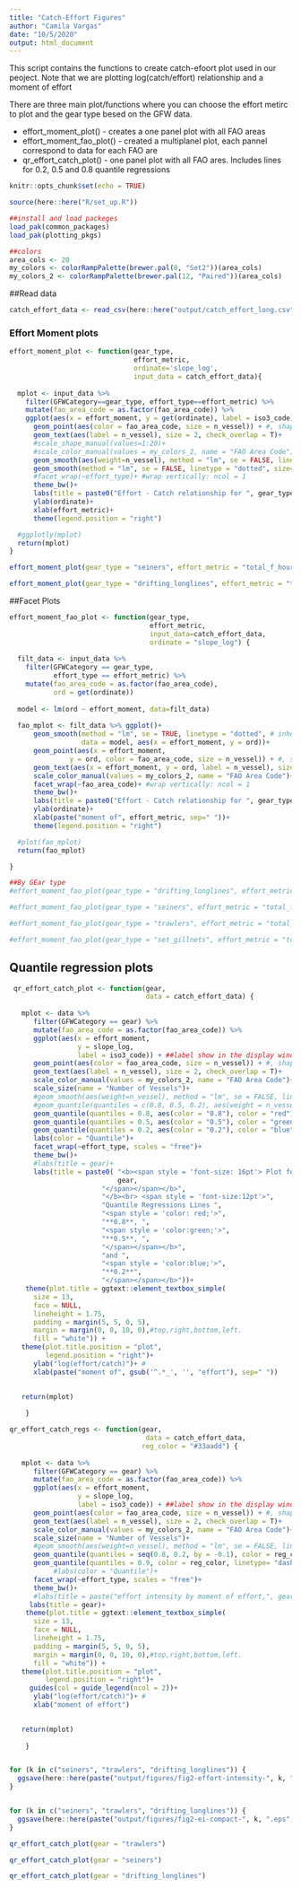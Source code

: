 ```yaml
---
title: "Catch-Effort Figures"
author: "Camila Vargas"
date: "10/5/2020"
output: html_document
---
```


This script contains the functions to create catch-efoort plot used in our peoject.
Note that we are plotting log(catch/effort) relationship and a moment of effort

There are three main plot/functions where you can choose the effort metirc to plot and the gear type besed on the GFW data.

- effort_moment_plot() - creates a one panel plot with all FAO areas
- effort_moment_fao_plot() - created a multiplanel plot, each pannel correspond to data for each FAO are
- qr_effort_catch_plot() - one panel plot with all FAO ares. Includes lines for 0.2, 0.5 and 0.8 quantile regressions

```r
knitr::opts_chunk$set(echo = TRUE)

source(here::here("R/set_up.R"))

##install and load packeges
load_pak(common_packages)
load_pak(plotting_pkgs)

##colors
area_cols <- 20
my_colors <- colorRampPalette(brewer.pal(8, "Set2"))(area_cols)
my_colors_2 <- colorRampPalette(brewer.pal(12, "Paired"))(area_cols)

```

##Read data

```r

catch_effort_data <- read_csv(here::here("output/catch_effort_long.csv"))

```


### Effort Moment plots

```r

effort_moment_plot <- function(gear_type, 
                               effort_metric, 
                               ordinate='slope_log', 
                               input_data = catch_effort_data){
  
  mplot <- input_data %>%
    filter(GFWCategory==gear_type, effort_type==effort_metric) %>%
    mutate(fao_area_code = as.factor(fao_area_code)) %>% 
    ggplot(aes(x = effort_moment, y = get(ordinate), label = iso3_code)) + ##label showa in the display windos when using ggplotly
      geom_point(aes(color = fao_area_code, size = n_vessel)) + #, shape = fao_area_code
      geom_text(aes(label = n_vessel), size = 2, check_overlap = T)+
      #scale_shape_manual(values=1:20)+
      #scale_color_manual(values = my_colors_2, name = "FAO Area Code")+
      geom_smooth(aes(weight=n_vessel), method = "lm", se = FALSE, linetype = "dotted")+
      geom_smooth(method = "lm", se = FALSE, linetype = "dotted", size=0.5)+
      #facet_wrap(~effort_type)+ #wrap vertically: ncol = 1
      theme_bw()+
      labs(title = paste0("Effort - Catch relationship for ", gear_type))+
      ylab(ordinate)+
      xlab(effort_metric)+
      theme(legend.position = "right")

  #ggplotly(mplot)
  return(mplot)
}

effort_moment_plot(gear_type = "seiners", effort_metric = "total_f_hours_tonnage")

effort_moment_plot(gear_type = "drifting_longlines", effort_metric = "total_f_hours_tonnage")

```


##Facet Plots

```r

effort_moment_fao_plot <- function(gear_type, 
                                   effort_metric, 
                                   input_data=catch_effort_data, 
                                   ordinate = "slope_log") {
 
  filt_data <- input_data %>%
    filter(GFWCategory == gear_type, 
           effort_type == effort_metric) %>%
    mutate(fao_area_code = as.factor(fao_area_code),
           ord = get(ordinate))
  
  model <- lm(ord ~ effort_moment, data=filt_data)
  
  fao_mplot <- filt_data %>% ggplot()+ 
      geom_smooth(method = "lm", se = TRUE, linetype = "dotted", # inherit.aes = FALSE,
                  data = model, aes(x = effort_moment, y = ord))+
      geom_point(aes(x = effort_moment, 
               y = ord, color = fao_area_code, size = n_vessel)) + #, shape = fao_area_code
      geom_text(aes(x = effort_moment, y = ord, label = n_vessel), size = 2, check_overlap = T)+
      scale_color_manual(values = my_colors_2, name = "FAO Area Code")+
      facet_wrap(~fao_area_code)+ #wrap vertically: ncol = 1
      theme_bw()+
      labs(title = paste0("Effort - Catch relationship for ", gear_type))+
      ylab(ordinate)+
      xlab(paste("moment of", effort_metric, sep=" "))+
      theme(legend.position = "right")

  #plot(fao_mplot)
  return(fao_mplot)

}

##By GEar type
#effort_moment_fao_plot(gear_type = "drifting_longlines", effort_metric = "total_f_hours_tonnage")

#effort_moment_fao_plot(gear_type = "seiners", effort_metric = "total_f_hours_tonnage")

#effort_moment_fao_plot(gear_type = "trawlers", effort_metric = "total_f_hours_tonnage")

#effort_moment_fao_plot(gear_type = "set_gillnets", effort_metric = "total_f_hours_tonnage")

```


## Quantile regression plots


```r


 qr_effort_catch_plot <- function(gear,
                                  data = catch_effort_data) {
   
   mplot <- data %>%
      filter(GFWCategory == gear) %>% 
      mutate(fao_area_code = as.factor(fao_area_code)) %>%
      ggplot(aes(x = effort_moment, 
                 y = slope_log, 
                 label = iso3_code)) + ##label show in the display window when using ggplotly
      geom_point(aes(color = fao_area_code, size = n_vessel)) + #, shape = fao_area_code
      geom_text(aes(label = n_vessel), size = 2, check_overlap = T)+
      scale_color_manual(values = my_colors_2, name = "FAO Area Code")+
      scale_size(name = "Number of Vessels")+
      #geom_smooth(aes(weight=n_vessel), method = "lm", se = FALSE, linetype = "dotted")+
      #geom_quantile(quantiles = c(0.8, 0.5, 0.2), aes(weight = n_vessel, colour = as.factor(..quantile..)))+
      geom_quantile(quantiles = 0.8, aes(color = "0.8"), color = "red")+
      geom_quantile(quantiles = 0.5, aes(color = "0.5"), color = "green")+
      geom_quantile(quantiles = 0.2, aes(color = "0.2"), color = "blue")+
      labs(color = "Quantile")+
      facet_wrap(~effort_type, scales = "free")+
      theme_bw()+
      #labs(title = gear)+
      labs(title = paste0( "<b><span style = 'font-size: 16pt'> Plot for ",
                           gear,
                       "</span></span></b>",
                       "</b><br> <span style = 'font-size:12pt'>",
                       "Quantile Regressions Lines ",
                       "<span style = 'color: red;'>",
                       "**0.8**, ",
                       "<span style = 'color:green;'>",
                       "**0.5**, ",
                       "</span></span></b>",
                       "and ",
                       "<span style = 'color:blue;'>",
                       "**0.2**",
                       "</span></span></b>"))+
    theme(plot.title = ggtext::element_textbox_simple(
      size = 13,
      face = NULL,
      lineheight = 1.75,
      padding = margin(5, 5, 0, 5),
      margin = margin(0, 0, 10, 0),#top,right,bottom,left.
      fill = "white")) +
   theme(plot.title.position = "plot",
         legend.position = "right")+
      ylab("log(effort/catch)")+ #
      xlab(paste("moment of", gsub('^.*_', '', "effort"), sep=" "))
  

   return(mplot)
   
    }

qr_effort_catch_regs <- function(gear,
                                  data = catch_effort_data,
                                 reg_color = "#33aadd") {
   
   mplot <- data %>%
      filter(GFWCategory == gear) %>% 
      mutate(fao_area_code = as.factor(fao_area_code)) %>%
      ggplot(aes(x = effort_moment, 
                 y = slope_log, 
                 label = iso3_code)) + ##label show in the display window when using ggplotly
      geom_point(aes(color = fao_area_code, size = n_vessel)) + #, shape = fao_area_code
      geom_text(aes(label = n_vessel), size = 2, check_overlap = T)+
      scale_color_manual(values = my_colors_2, name = "FAO Area Code")+
      scale_size(name = "Number of Vessels")+
      #geom_smooth(aes(weight=n_vessel), method = "lm", se = FALSE, linetype = "dotted")+
      geom_quantile(quantiles = seq(0.8, 0.2, by = -0.1), color = reg_color, show.legend = FALSE)+  
      geom_quantile(quantiles = 0.9, color = reg_color, linetype= "dashed", show.legend = FALSE)+  
           #labs(color = "Quantile")+
      facet_wrap(~effort_type, scales = "free")+
      theme_bw()+
      #labs(title = paste("effort intensity by moment of effort,", gear, sep=" "))+
     labs(title = gear)+
    theme(plot.title = ggtext::element_textbox_simple(
      size = 13,
      face = NULL,
      lineheight = 1.75,
      padding = margin(5, 5, 0, 5),
      margin = margin(0, 0, 10, 0),#top,right,bottom,left.
      fill = "white")) +
   theme(plot.title.position = "plot",
         legend.position = "right")+
     guides(col = guide_legend(ncol = 2))+
      ylab("log(effort/catch)")+ #
      xlab("moment of effort")
  

   return(mplot)
   
    }


for (k in c("seiners", "trawlers", "drifting_longlines")) {
  ggsave(here::here(paste("output/figures/fig2-effort-intensity-", k, ".eps", sep="")), qr_effort_catch_regs(k), device="eps", width=320, height=160, units="mm", dpi="print", scale=0.8)
}


for (k in c("seiners", "trawlers", "drifting_longlines")) {
  ggsave(here::here(paste("output/figures/fig2-ei-compact-", k, ".eps", sep="")), qr_effort_catch_regs(k), device="eps", width=320, height=130, units="mm", dpi="print", scale=0.8)
}

qr_effort_catch_plot(gear = "trawlers")

qr_effort_catch_plot(gear = "seiners")

qr_effort_catch_plot(gear = "drifting_longlines")

```


